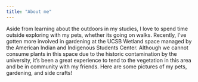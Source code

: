 ```yaml
---
title: "About me"
---
```


Aside from learning about the outdoors in my studies, I love to spend time outside exploring with my pets, whether its going on walks. Recently, I've gotten more involved in gardening at the UCSB Wetland space managed by the American Indian and Indigenous Students Center. Although we cannot consume plants in this space due to the historic contamination by the university, it's been a great experience to tend to the vegetation in this area and be in community with my friends. Here are some pictures of my pets, gardening, and side crafts!
